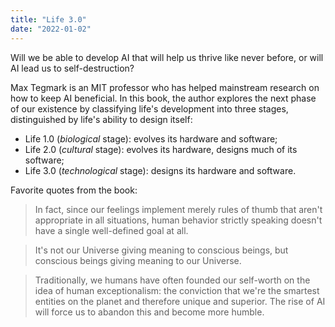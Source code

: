 ```yaml
---
title: "Life 3.0"
date: "2022-01-02"
---
```


Will we be able to develop AI that will help us thrive like never before, or will AI lead us to self-destruction?

Max Tegmark is an MIT professor who has helped mainstream research on how to keep AI beneficial.
In this book, the author explores the next phase of our existence by classifying life's development into three stages, distinguished by life's ability to design itself:

- Life 1.0 (_biological_ stage): evolves its hardware and software;
- Life 2.0 (_cultural_ stage): evolves its hardware, designs much of its software;
- Life 3.0 (_technological_ stage): designs its hardware and software.

Favorite quotes from the book:

> In fact, since our feelings implement merely rules of thumb that aren't appropriate in all situations, human behavior strictly speaking doesn't have a single well-defined goal at all.

> It's not our Universe giving meaning to conscious beings, but conscious beings giving meaning to our Universe.

> Traditionally, we humans have often founded our self-worth on the idea of human exceptionalism: the conviction that we're the smartest entities on the planet and therefore unique and superior. The rise of AI will force us to abandon this and become more humble.
